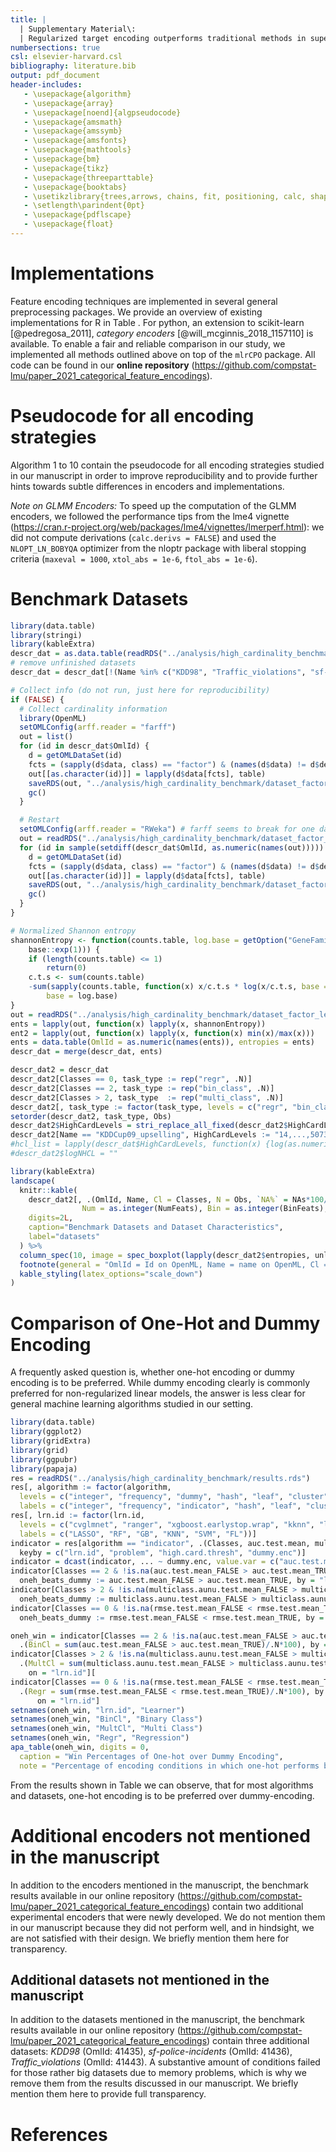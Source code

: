 ```yaml
---
title: |
  | Supplementary Material\:
  | Regularized target encoding outperforms traditional methods in supervised machine learning with high cardinality features
numbersections: true
csl: elsevier-harvard.csl
bibliography: literature.bib
output: pdf_document
header-includes:
   - \usepackage{algorithm}
   - \usepackage{array}
   - \usepackage[noend]{algpseudocode}
   - \usepackage{amsmath}
   - \usepackage{amssymb}
   - \usepackage{amsfonts}
   - \usepackage{mathtools}
   - \usepackage{bm}
   - \usepackage{tikz}
   - \usepackage{threeparttable}
   - \usepackage{booktabs}
   - \usetikzlibrary{trees,arrows, chains, fit, positioning, calc, shapes, shadows}
   - \setlength\parindent{0pt}
   - \usepackage{pdflscape}
   - \usepackage{float}
---
```


# Implementations

Feature encoding techniques are implemented in several general preprocessing packages.
We provide an overview of existing implementations for R in Table \ref{tab:impls}.
For python, an extension to scikit-learn [@pedregosa_2011], *category encoders* [@will_mcginnis_2018_1157110] is available.
To enable a fair and reliable comparison in our study, we implemented all methods outlined above on top of the `mlrCPO` package.
All code can be found in our **online repository** (<https://github.com/compstat-lmu/paper_2021_categorical_feature_encodings>).

\begin{table}[H]
\centering
\begin{tabular}{|ccp{0.43\linewidth}|}
\hline
encoding method  & regularization & package \\
\hline
indicator        & --                &  \tt{stats} \newline \tt{embed}  \newline \tt{mlrCPO} \newline \tt{mlr3pipelines} \\
\hline
hash             & --                &  \tt{FeatureHashing} \newline \tt{embed} \\
\hline
impact           & smoothing         & \tt{embed} \newline \tt{mlrCPO} \newline \tt{mlr3pipelines} \\
\hline
impact           & cross-validation  & \tt{vtreat} \newline \texttt{mlr3pipelines} (via vtreat) \\
\hline
regularized impact (glmm) & --            & \tt{embed} \newline \tt{mlr3pipelines} \\
\hline
\end{tabular}
\caption{
  Overview over existing encoding implementations in R. Implementations can deviate from the algorithms described in our manuscript by minor implementation details.
  Indicator encoding encloses a variety of methods (one-hot, dummy, helmert encoding etc.)}
\label{tab:impls}
\end{table}

# Pseudocode for all encoding strategies \label{algos}

Algorithm $1$ to $10$ contain the pseudocode for all encoding strategies studied in our manuscript in order to improve reproducibility and to provide further hints towards subtle differences in encoders and implementations.


\begin{algorithm}[H]
  \caption{Integer Encoding}
  \begin{algorithmic}
    \State \underline{Training:}
    \State compute random permutation $\boldsymbol{int} = (int_1, \dots, int_k, \dots, int_L)^T$ of $(1, \dots, L)^T$
      \ForAll{$x^{train}_i \in \boldsymbol{x}^{train}$}\ {$\hat{x}^{train}_i = int_k$ with $x^{train}_i = l_k$, $k = 1, \dots, L$}
      \EndFor
    \State \underline{Prediction:}
      \For{$x^{new}$}
        \State \algorithmicif\ {$x^{new} \in \mathcal{L}^{train}$}\ \algorithmicthen\ {$\hat{x}^{new} = int_k$ with $x^{new} = l_k$, $k = 1, \dots, L$}\ \algorithmicelse\ {$\hat{x}^{new} = NA$}
      \EndFor
  \end{algorithmic}
\end{algorithm}

\begin{algorithm}[H]
  \caption{Frequency Encoding}
  \begin{algorithmic}
    \State \underline{Training:}
      \ForAll{$x^{train}_i \in \boldsymbol{x}^{train}$}\ {$\hat{x}^{train}_i = \frac{N_l}{N}$ with $x^{train}_i = l$}
      \EndFor
    \State \underline{Prediction:}
      \For{$x^{new}$}
        \State \algorithmicif\ {$x^{new} \in \mathcal{L}^{train}$}\ \algorithmicthen\ {$\hat{x}^{new} = \frac{N_l}{N}$ with $x^{new} = l$}\ \algorithmicelse\ {$\hat{x}^{new} = 1$}
      \EndFor
  \end{algorithmic}
\end{algorithm}

\begin{algorithm}[H]
  \caption{One-Hot Encoding}
  \begin{algorithmic}
    \State \underline{Training:}
      \ForAll{$x^{train}_i \in \boldsymbol{x}^{train}$}
        \ForAll{$l \in \mathcal{L}^{train}$}\ $\hat{x}^{train}_{il} = I(x^{train}_i = l)$
        \EndFor
      \EndFor
    \State \underline{Prediction:}
    \For{$x^{new}$}
      \ForAll{$l \in \mathcal{L}^{train}$}
        \State \algorithmicif\ {$x^{new} \in \mathcal{L}^{train}$}\ \algorithmicthen\ {$\hat{x}^{new}_l = I(x^{new} = l)$}\ \algorithmicelse\ {$\hat{x}^{new}_l = 0$}
      \EndFor
    \EndFor
  \end{algorithmic}
\end{algorithm}

\begin{algorithm}[H]
  \caption{Dummy Encoding}
  \begin{algorithmic}
    \State \underline{Training:}
      \ForAll{$x^{train}_i \in \boldsymbol{x}^{train}$}
        \ForAll{$l \in \mathcal{L}^{train} \setminus l_{ref}$}\ {$\hat{x}^{train}_{il} = I(x^{train}_i = l)$}
        \EndFor
      \EndFor
    \State \underline{Prediction:}
    \For{$x^{new}$}
      \ForAll{$l \in \mathcal{L}^{train} \setminus l_{ref}$}
        \State \algorithmicif\ {$x^{new} \in \mathcal{L}^{train}$}\ \algorithmicthen\ {$\hat{x}^{new}_l = I(x^{new} = l)$}\ \algorithmicelse\ {$\hat{x}^{new}_l = NA$}
      \EndFor
    \EndFor
  \end{algorithmic}
\end{algorithm}

\begin{algorithm}[H]
  \caption{Hash Encoding}
  \begin{algorithmic}
    \State \underline{Training:} require $hash.size \in \mathbb{N}$
      \ForAll{$l \in \mathcal{L}^{train}$}\ {$ind_l = (hash(l) \mod hash.size) + 1$, $ind_l \in \mathbb{N}$, $hash(l) \in \mathbb{N}$}
      \EndFor
    \State 1. define matrix $\boldsymbol{D}^{N \times hash.size}$ with $d_{ih} = 1$ if $ind_l = h$ and $d_{ih} = 0$ if $ind_l \neq h$, $x^{train}_i = l$
    \State 2. $\boldsymbol{D} \rightarrow \tilde{\boldsymbol{D}}^{N \times V}$ with $V \leq hash.size$, by dropping constant columns in $\boldsymbol{D}$
      \ForAll{$x^{train}_i \in \boldsymbol{x}^{train}$}\ {$\hat{x}^{train}_{iv} = \tilde{d}_{iv}$}
      \EndFor
    \State \underline{Prediction:}
    \For{$x^{new}$}
      \State $ind^{new} = (hash(x^{new}) \mod hash.size) + 1$
      \State $\boldsymbol{d}^{new}$ of length $hash.size$ with $d^{new}_h = 1$ if $ind^{new} = h$ and $d^{new}_h = 1$ if $ind^{new} \neq h$
      \State $\boldsymbol{d}^{new} \rightarrow \tilde{\boldsymbol{d}}^{new}$ of length $V$, by dropping columns which were constant in $\boldsymbol{D}$
        \ForAll{$V$ columns in $\tilde{\boldsymbol{D}}$}\ {$\hat{x}^{new}_v = \tilde{d}^{new}_v$}
        \EndFor
    \EndFor
  \end{algorithmic}
\end{algorithm}

\begin{algorithm}[H]
  \caption{Leaf Encoding}
  \label{alg:leaf}
  \begin{algorithmic}
    \State \underline{Training:} require number of cross-validation folds $K \in \mathbb{N}$
    \State fit CART tree on $\mathcal{D}^{train}$ with complexity pruning based on $K$-fold cross-validation
      \ForAll{$x^{train}_i \in \boldsymbol{x}^{train}$}
        $\tilde{x}_i = t$ with $x^{train}_i$ in terminal node $t$
      \EndFor
    \State \underline{Prediction:}
    \For{$x^{new}$}
        \If{$x^{new} \in \mathcal{L}^{train}$}\ {$\tilde{x}^{new} = t$ with $x^{new}$ in terminal node $t$}
        \Else\ {$\tilde{x}^{new} = b$ where $b$ indicates the biggest terminal node}
        \EndIf
    \EndFor
  \end{algorithmic}
\end{algorithm}

\begin{algorithm}[H]
  \caption{Impact Encoding Regression}
  \begin{algorithmic}
    \State \underline{Training:} require smoothing parameter $\epsilon \in \mathbb{R}$
    \ForAll{$l \in \mathcal{L}^{train}$}\ {$\delta_l = \frac{\sum_{i:x^{train}_i = l} y^{train}_i + \epsilon \cdot \bar{y}^{train}}{N_l + \epsilon} -\bar{y}^{train}$ with $\bar{y}^{train} = \frac{\sum^{N}_{i=1} y^{train}_i}{N}$}
    \EndFor
    \ForAll{$x^{train}_i \in \boldsymbol{x}^{train}$}\ {$\hat{x}^{train}_{i} = \delta_{l}$ with $x^{train}_i = l$}
    \EndFor
    \State \underline{Prediction:}
      \For{$x^{new}$}
        \State \algorithmicif\ {$x^{new} \in \mathcal{L}^{train}$}\ \algorithmicthen\ {$\hat{x}^{new} = \delta_{l}$ with $x^{new} = l$}\ \algorithmicelse\ {$\hat{x}^{new} = 0$}
      \EndFor
  \end{algorithmic}
\end{algorithm}

\begin{algorithm}[H]
  \caption{Impact Encoding Classification}
  \begin{algorithmic}
    \State \underline{Training:} require smoothing parameter $\epsilon \in \mathbb{R}$
      \ForAll{$c \in \mathcal{C}$}
        \State $p_c = \frac{N_c}{N}$, $p^{new}_c = \frac{N_c + \epsilon}{N + 2\epsilon}$, $logit_c = \log(\frac{p_c}{1-p_c})$, $logit^{new}_c = \log(\frac{p^{new}_c}{1 - p^{new}_c})$
        \State $\delta^{new}_c = logit^{new}_c - logit_c$
        \ForAll{$l \in \mathcal{L}^{train}$}
          \State $p_{lc} = \frac{\sum_{i: x^{train}_i = l} I(y^{train}_i = c) + \epsilon}{N_l + 2 \epsilon}$, $logit_{lc} = \log(\frac{p_{lc}}{1 - p_{lc}})$
          \State $\delta_{lc} = logit_{lc} - logit_c$
        \EndFor
      \EndFor
      \ForAll{$x^{train}_i \in \boldsymbol{x}^{train}$}\ {$\hat{x}^{train}_{ic} = \delta_{lc}$ with $x^{train}_i = l$}
      \EndFor
    \State \underline{Prediction:}
      \For{$x^{new}$}
        \ForAll{$c$ in $\mathcal{C}$}
          \State \algorithmicif\ {$x^{new} \in \mathcal{L}^{train}$}\ \algorithmicthen\ {$\hat{x}^{new}_{c} = \delta_{lc}$ with $x^{new} = l$}\ \algorithmicelse\ {$\hat{x}^{new}_c = \delta^{new}_c$}
        \EndFor
      \EndFor
  \end{algorithmic}
\end{algorithm}

\begin{algorithm}[H]
  \caption{GLMM Encoding Regression}
  \label{alg:glmm-regr}
  \begin{algorithmic}
    \State \underline{Training:} require $n.folds \in \mathbb{N}$
     \State fit simple random intercept model: $y^{train}_i = \beta_{0l} + \epsilon_{i} = \gamma_{oo} + u_l + \epsilon_{i}$ on $\mathcal{D}^{train}$
     \State with $u_l \overset{iid}{\sim} N(0,\tau^2)$, $\epsilon_i \overset{iid}{\sim} N(0,\sigma^2)$ and $x^{train}_i = l$, $l \in \mathcal{L}^{train}$
    \If{$n.folds = 1$}
      \ForAll{$x^{train}_i \in \boldsymbol{x}^{train}$}
        \State $\hat{x}^{train}_i = \hat{\beta}_{0l}^{\mathcal{D}^{train}}$ with $x^{train}_i = l$
      \EndFor
    \Else\ {use $n.folds$ cross-validation scheme to make training sets $\mathcal{D}^{train}_1, \dots, \mathcal{D}^{train}_{n.folds}$}
      \State and fit simple random intercept model on each $\mathcal{D}^{train}_{m}$
      \ForAll{$x^{train}_i \in \boldsymbol{x}^{train}$}
        \State $\hat{x}^{train}_i = \hat{\beta}_{0l}^{\mathcal{D}^{train}}$ with $x^{train}_i = l$ based on the model m
        \State with $(x^{train}_i, y^{train}_i) \notin \mathcal{D}^{train}_m$
      \EndFor
    \EndIf
    \State \underline{Prediction:}
    \For{$x^{new}$}
      \If{$x^{new} \in \mathcal{L}^{train}$}
        \State $\hat{x}^{new} = \hat{\beta}_{0l}^{\mathcal{D}^{train}}$ with $x^{new} = l$ based on full model fitted on $\mathcal{D}^{train}$
      \Else\ {$\hat{x}^{new} = \hat{\gamma}_{00}$ based on full model fitted on $\mathcal{D}^{train}$}
      \EndIf
    \EndFor
  \end{algorithmic}
\end{algorithm}

\begin{algorithm}[H]
  \caption{GLMM Encoding Binary Classification}
  \label{alg:glmm-bincl}
  \begin{algorithmic}
    \State \underline{Training:} require $n.folds \in \mathbb{N}$
    \State fit simple glmm: $E(y^{train}_i) = h(\eta_i) = \frac{\exp(\eta_i)}{1 + \exp(\eta_i)}$, $\eta_i = \beta_{0l} = \gamma_{00} + u_l$ on $\mathcal{D}^{train}$
    \State with $u_l \overset{iid}{\sim} N(0,\sigma^2)$, $y^{train}_i \overset{ind}{\sim} Be(h(\eta_i))$ and $x^{train}_i = l$, $l \in \mathcal{L}^{train}$
    \If{$n.folds = 1$}
      \ForAll{$x^{train}_i \in \boldsymbol{x}^{train}$}
        \State $\hat{x}^{train}_i = \hat{\beta}_{0l}^{\mathcal{D}^{train}}$ with $x^{train}_i = l$
      \EndFor
    \Else\ {use $n.folds$ cross-validation scheme to make training sets $\mathcal{D}^{train}_1, \dots, \mathcal{D}^{train}_{n.folds}$}
      \State and fit simple glmm on each $\mathcal{D}^{train}_{m}$
      \ForAll{$x^{train}_i \in \boldsymbol{x}^{train}$}
        \State $\hat{x}^{train}_i = \hat{\beta}_{0l}^{\mathcal{D}^{train}}$ with $x^{train}_i = l$ based on the model $m$
        \State with $(x^{train}_i, y^{train}_i) \notin \mathcal{D}^{train}_m$
      \EndFor
    \EndIf
    \State \underline{Prediction:}
    \For{$x^{new}$}
      \If{$x^{new} \in \mathcal{L}^{train}$}
        \State $\hat{x}^{new} = \hat{\beta}_{0l}^{\mathcal{D}^{train}}$ with $x^{new} = l$ based on full model fitted on $\mathcal{D}^{train}$
      \Else\ {$\hat{x}^{new} = \hat{\gamma}_{00}$ based on full model fitted on $\mathcal{D}^{train}$}
      \EndIf
    \EndFor
  \end{algorithmic}
\end{algorithm}

\begin{algorithm}[H]
  \caption{GLMM Encoding Multiclass Classification}
  \label{alg:glmm-multcl}
  \begin{algorithmic}
    \State \underline{Training:} require $n.folds \in \mathbb{N}$
    \State define response matrix $\boldsymbol{Y}^{N \times C}$ with $y_{ic} = 1$ if $y^{train}_i = c$ and $y_{ic} = 0$ if $y^{train}_i \neq c$:
    \State $\tilde{\mathcal{D}}^{train} = \{(x^{train}_i, y^{train}_{i1}, \dots, y^{train}_{iC}), \dots, (x^{train}_N, y^{train}_{N1}, \dots, y^{train}_{NC})\}$
    \ForAll{$C$ classes}
      \State fit simple glmm: $E(y^{train}_{ic}) = h(\eta_i) = \frac{\exp(\eta_i)}{1 + \exp(\eta_i)}$, $\eta_i = \beta_{0l} = \gamma_{00} + u_l$ on   $\boldsymbol{y}^{train}_c$ from $\tilde{\mathcal{D}}^{train}$
      \State with $u_l \overset{iid}{\sim} N(0,\sigma^2)$, $y^{train}_{ic} \overset{ind}{\sim} Be(h(\eta_i))$ and $x^{train}_i = l$, $l \in \mathcal{L}^{train}$
    \EndFor
    \If{$n.folds = 1$}
      \ForAll{$C$ models}
        \ForAll{$x^{train}_i \in \boldsymbol{x}^{train}$}
          \State $\hat{x}^{train}_{ic} = \hat{\beta}_{0l}^{\tilde{\mathcal{D}}^{train}}$ with $x^{train}_i = l$
        \EndFor
      \EndFor
    \Else\ {use $n.folds$ cross-validation scheme to make training sets $\tilde{\mathcal{D}}^{train}_1, \dots, \tilde{\mathcal{D}}^{train}_{n.folds}$}
    \ForAll{$C$ classes}
      \State fit simple glmm on $\boldsymbol{y}^{train}_c$ from each $\tilde{\mathcal{D}}^{train}_{m}$
      \ForAll{$x^{train}_i \in \boldsymbol{x}^{train}$}
        \State $\hat{x}^{train}_{ic} = \hat{\beta}_{0l}^{\tilde{\mathcal{D}}^{train}}$ with $x^{train}_i = l$ based on the model $m$ for class $c$
        \State with $(x^{train}_i, y^{train}_i) \notin \tilde{\mathcal{D}}^{train}_m$
      \EndFor
    \EndFor
    \EndIf
    \State \underline{Prediction:}
    \For{$x^{new}$}
      \ForAll{$C$ class models}
        \If{$x^{new} \in \mathcal{L}^{train}$}
          \State $\hat{x}^{new}_c = \hat{\beta}_{0l}^{\tilde{\mathcal{D}}^{train}}$ with $x^{new} = l$ based on full model for class $c$
        \Else\ {$\hat{x}^{new}_c = \hat{\gamma}_{00}$ based on full model for class $c$}
        \EndIf
      \EndFor
    \EndFor
  \end{algorithmic}
\end{algorithm}

*Note on GLMM Encoders:* To speed up the computation of the GLMM encoders, we followed the performance tips from the lme4 vignette (<https://cran.r-project.org/web/packages/lme4/vignettes/lmerperf.html>): we did not compute derivations (`calc.derivs = FALSE`) and used the `NLOPT_LN_BOBYQA` optimizer from the nloptr package with liberal stopping criteria (`maxeval = 1000`, `xtol_abs = 1e-6`, `ftol_abs = 1e-6`).

# Benchmark Datasets

```r
library(data.table)
library(stringi)
library(kableExtra)
descr_dat = as.data.table(readRDS("../analysis/high_cardinality_benchmark/descr_dat.rds"))
# remove unfinished datasets
descr_dat = descr_dat[!(Name %in% c("KDD98", "Traffic_violations", "sf-police-incidents")),]
```

```r
# Collect info (do not run, just here for reproducibility)
if (FALSE) {
  # Collect cardinality information
  library(OpenML)
  setOMLConfig(arff.reader = "farff")
  out = list()
  for (id in descr_dat$OmlId) {
    d = getOMLDataSet(id)
    fcts = (sapply(d$data, class) == "factor") & (names(d$data) != d$desc$default.target.attribute)
    out[[as.character(id)]] = lapply(d$data[fcts], table)
    saveRDS(out, "../analysis/high_cardinality_benchmark/dataset_factor_levels.rds")
    gc()
  }

  # Restart
  setOMLConfig(arff.reader = "RWeka") # farff seems to break for one dataset
  out = readRDS("../analysis/high_cardinality_benchmark/dataset_factor_levels.rds")
  for (id in sample(setdiff(descr_dat$OmlId, as.numeric(names(out))))) {
    d = getOMLDataSet(id)
    fcts = (sapply(d$data, class) == "factor") & (names(d$data) != d$desc$default.target.attribute)
    out[[as.character(id)]] = lapply(d$data[fcts], table)
    saveRDS(out, "../analysis/high_cardinality_benchmark/dataset_factor_levels.rds")
    gc()
  }
}
```

```r
# Normalized Shannon entropy
shannonEntropy <- function(counts.table, log.base = getOption("GeneFamilies.entropy.log.base",
    base::exp(1))) {
    if (length(counts.table) <= 1)
        return(0)
    c.t.s <- sum(counts.table)
    -sum(sapply(counts.table, function(x) x/c.t.s * log(x/c.t.s, base = log.base)))/log(length(counts.table),
        base = log.base)
}
out = readRDS("../analysis/high_cardinality_benchmark/dataset_factor_levels.rds")
ents = lapply(out, function(x) lapply(x, shannonEntropy))
ent2 = lapply(out, function(x) lapply(x, function(x) min(x)/max(x)))
ents = data.table(OmlId = as.numeric(names(ents)), entropies = ents)
descr_dat = merge(descr_dat, ents)
```

```r
descr_dat2 = descr_dat
descr_dat2[Classes == 0, task_type := rep("regr", .N)]
descr_dat2[Classes == 2, task_type := rep("bin_class", .N)]
descr_dat2[Classes > 2, task_type  := rep("multi_class", .N)]
descr_dat2[, task_type := factor(task_type, levels = c("regr", "bin_class", "multi_class"))]
setorder(descr_dat2, task_type, Obs)
descr_dat2$HighCardLevels = stri_replace_all_fixed(descr_dat2$HighCardLevels, " ", "")
descr_dat2[Name == "KDDCup09_upselling", HighCardLevels := "14,...,5073,5713,13990,15415,15415"]
#hcl_list = lapply(descr_dat$HighCardLevels, function(x) {log(as.numeric(unlist(strsplit(x, #split = ","))))})
#descr_dat2$logNHCL = ""
```

```r
library(kableExtra)
landscape(
  knitr::kable(
    descr_dat2[, .(OmlId, Name, Cl = Classes, N = Obs, `NA%` = NAs*100/(Obs*(NumFeats + BinFeats + CatFeats)),
                Num = as.integer(NumFeats), Bin = as.integer(BinFeats), Cat = as.integer(CatFeats), HighCardLevels, Entropy = "")],
    digits=2L,
    caption="Benchmark Datasets and Dataset Characteristics",
    label="datasets"
  ) %>%
  column_spec(10, image = spec_boxplot(lapply(descr_dat2$entropies, unlist))) %>%
  footnote(general = "OmlId = Id on OpenML, Name = name on OpenML, Cl = classes (0: regression), N = observations, NA% = percentage of missing values, Num = numeric features, Bin = binary features, Cat = categorical features, HighCardLevels = number of levels for each categorical feature with at least 10 levels (some levels are not displayed for KDDCup09_upselling), Entropy = box-plot of normalized Shannon-entropy across levels (smaller = larger imbalance).", threeparttable = TRUE) %>%
  kable_styling(latex_options="scale_down")
)
```

\newpage
\clearpage

# Comparison of One-Hot and Dummy Encoding

A frequently asked question is, whether one-hot encoding or dummy encoding is to be preferred. While dummy encoding clearly is commonly preferred for non-regularized linear models, the answer is less clear for general machine learning algorithms studied in our setting.


```r
library(data.table)
library(ggplot2)
library(gridExtra)
library(grid)
library(ggpubr)
library(papaja)
res = readRDS("../analysis/high_cardinality_benchmark/results.rds")
res[, algorithm := factor(algorithm,
  levels = c("integer", "frequency", "dummy", "hash", "leaf", "cluster", "impact", "lmer", "ranger", "none", "remove"),
  labels = c("integer", "frequency", "indicator", "hash", "leaf", "cluster", "impact", "glmm", "rf", "none", "remove"))]
res[, lrn.id := factor(lrn.id,
  levels = c("cvglmnet", "ranger", "xgboost.earlystop.wrap", "kknn", "liquidsvm", "featureless"),
  labels = c("LASSO", "RF", "GB", "KNN", "SVM", "FL"))]
indicator = res[algorithm == "indicator", .(Classes, auc.test.mean, multiclass.aunu.test.mean, rmse.test.mean),
  keyby = c("lrn.id", "problem", "high.card.thresh", "dummy.enc")]
indicator = dcast(indicator, ... ~ dummy.enc, value.var = c("auc.test.mean", "multiclass.aunu.test.mean", "rmse.test.mean"))
indicator[Classes == 2 & !is.na(auc.test.mean_FALSE > auc.test.mean_TRUE),
  oneh_beats_dummy := auc.test.mean_FALSE > auc.test.mean_TRUE, by = "lrn.id"]
indicator[Classes > 2 & !is.na(multiclass.aunu.test.mean_FALSE > multiclass.aunu.test.mean_TRUE),
  oneh_beats_dummy := multiclass.aunu.test.mean_FALSE > multiclass.aunu.test.mean_TRUE, by = "lrn.id"]
indicator[Classes == 0 & !is.na(rmse.test.mean_FALSE < rmse.test.mean_TRUE),
  oneh_beats_dummy := rmse.test.mean_FALSE < rmse.test.mean_TRUE, by = "lrn.id"]
```

```r
oneh_win = indicator[Classes == 2 & !is.na(auc.test.mean_FALSE > auc.test.mean_TRUE),
  .(BinCl = sum(auc.test.mean_FALSE > auc.test.mean_TRUE)/.N*100), by = "lrn.id"][
indicator[Classes > 2 & !is.na(multiclass.aunu.test.mean_FALSE > multiclass.aunu.test.mean_TRUE),
  .(MultCl = sum(multiclass.aunu.test.mean_FALSE > multiclass.aunu.test.mean_TRUE)/.N*100), by = "lrn.id"],
    on = "lrn.id"][
indicator[Classes == 0 & !is.na(rmse.test.mean_FALSE < rmse.test.mean_TRUE),
  .(Regr = sum(rmse.test.mean_FALSE < rmse.test.mean_TRUE)/.N*100), by = "lrn.id"],
      on = "lrn.id"]
setnames(oneh_win, "lrn.id", "Learner")
setnames(oneh_win, "BinCl", "Binary Class")
setnames(oneh_win, "MultCl", "Multi Class")
setnames(oneh_win, "Regr", "Regression")
apa_table(oneh_win, digits = 0,
  caption = "Win Percentages of One-hot over Dummy Encoding",
  note = "Percentage of encoding conditions in which one-hot performs better than dummy per task setting.")
```

From the results shown in Table \ref{tab:oneh-win} we can observe, that for most algorithms and datasets, one-hot encoding is to be preferred over dummy-encoding.

# Additional encoders not mentioned in the manuscript

In addition to the encoders mentioned in the manuscript, the benchmark results available in our online repository (<https://github.com/compstat-lmu/paper_2021_categorical_feature_encodings>) contain two additional experimental encoders that were newly developed. We do not mention them in our manuscript because they did not perform well, and in hindsight, we are not satisfied with their design. We briefly mention them here for transparency.

\begin{algorithm}[H]
  \caption{Cluster Encoding}
  \label{alg:cluster}
  \begin{algorithmic}
    \State \underline{Training:} require number of desired levels $V \in \mathbb{N}$
    \If{task is regression}
      \ForAll{$l \in \mathcal{L}^{train}$}\ {$\bar{y}^{train}_l = \frac{\sum_{i:x^{train}_i = l} y^{train}_i}{N_l}$}
      \State define $\boldsymbol{v}_l = (\bar{y}^{train}_l, \delta_l)^T$ with $\delta_l = \left| N_l - \frac{\sum^{L}_{k=1} N_k}{L} \right|$
      \EndFor
    \EndIf
    \If{task is classification}
      \ForAll{$l \in \mathcal{L}^{train}$}
        \ForAll{$c \in \mathcal{C}$}\ {$s_{lc} = \sum_{i: x^{train}_i = l} I(y^{train}_i = c)$}
        \EndFor
        \State define $\boldsymbol{v}_l = (s_{l1}, \dots, s_{lC}, \delta_l)^T$ with $\delta_l = \left| N_l - \frac{\sum^{L}_{k=1} N_k}{L} \right|$
      \EndFor
    \EndIf
    \State 1. compute distance matrix $\boldsymbol{D}^{L \times L}$ with $d_{jk} = \left|\left|\boldsymbol{v}_j - \boldsymbol{v}_k\right|\right|$
    \State 2. fit hierarchical cluster analysis on $\boldsymbol{D}$
    \State 3. prune dendrogram to obtain $V$ combined levels
    \item[]
    \ForAll{$x^{train}_i \in \boldsymbol{x}^{train}$}\ {$\tilde{x}^{train}_i = v$ with $x^{train}_i$ in leaf $v$}
    \EndFor
    \State \underline{Prediction:}
    \For{$x^{new}$}
        \State \algorithmicif\ {$x^{new} \in \mathcal{L}^{train}$}\ \algorithmicthen\ {$\tilde{x}^{new} = v$ with $x^{new}$ in leaf $v$}\ \algorithmicelse\ {$\tilde{x}^{new} = NA$}
    \EndFor
  \end{algorithmic}
\end{algorithm}

\begin{algorithm}[H]
  \caption{RF Encoding Regression and Binary Classification}
  \label{alg:rf-regrbincl}
  \begin{algorithmic}
    \State \underline{Training:} require number of trees $B \in \mathbb{N}$
    \State fit random forest with trees $T_1, ..., T_B$
    \ForAll{$x^{train}_i \in \boldsymbol{x}^{train}$}
      \If{$x^{train}_i$ inbag for all $B$ trees}\ {$\hat{x}^{train}_i = \frac{1}{B}\sum^B_{b=1}T_b(x^{train}_i)$}
      \EndIf
      \State \algorithmicelse\ {$\hat{x}^{train}_i = \frac{1}{B^{OOB}_i}\sum_{b:\ x^{train}_i\ OOB\ T_b}T_b(x^{train}_i)$}
    \EndFor
    \State \underline{Prediction:}
    \For{$x^{new}$}
      \If{$x^{new} \in \mathcal{L}^{train}$}\ {$\hat{x}^{new} = \frac{1}{B}\sum^B_{b=1}T_b(x^{new})$}
      \EndIf
      \State \algorithmicelse\ $\hat{x}^{new} =  \frac{1}{B} \sum^B_{b=1} \frac{1}{L} \sum_{l \in \mathcal{L}^{train}} T_b(l)$
    \EndFor
  \end{algorithmic}
\end{algorithm}

\begin{algorithm}[H]
  \caption{RF Encoding Multiclass Classification}
  \label{alg:rf-multcl}
  \begin{algorithmic}
    \State \underline{Training:} require number of trees $B \in \mathbb{N}$
    \State fit random forest with trees $T_1, ..., T_B$
    \ForAll{$C$ classes}
    \ForAll{$x^{train}_i \in \boldsymbol{x}^{train}$}
      \If{$x^{train}_i$ inbag for all $B$ trees}\ {$\hat{x}^{train}_{ic} = \frac{1}{B}\sum^B_{b=1}T^c_b(x^{train}_i)$}
      \EndIf
      \State \algorithmicelse\ {$\hat{x}^{train}_{ic} = \frac{1}{B^{OOB}_i}\sum_{b:\ x^{train}_i\ OOB\ T_b}T^c_b(x^{train}_i)$}
    \EndFor
    \EndFor
    \State \underline{Prediction:}
    \For{$x^{new}$}
    \ForAll{$C$ classes}
      \If{$x^{new} \in \mathcal{L}^{train}$}\ {$\hat{x}^{new}_c = \frac{1}{B}\sum^B_{b=1}T^c_b(x^{new})$}
      \EndIf
      \State \algorithmicelse\ $\hat{x}^{new}_c =  \frac{1}{B} \sum^B_{b=1} \frac{1}{L} \sum_{l \in \mathcal{L}^{train}} T^c_b(l)$
    \EndFor
    \EndFor
  \end{algorithmic}
\end{algorithm}

\clearpage

## Additional datasets not mentioned in the manuscript

In addition to the datasets mentioned in the manuscript, the benchmark results available in our online repository (<https://github.com/compstat-lmu/paper_2021_categorical_feature_encodings>) contain three additional datasets: *KDD98* (OmlId: 41435), *sf-police-incidents* (OmlId: 41436), *Traffic_violations* (OmlId: 41443).
A substantive amount of conditions failed for those rather big datasets due to memory problems, which is why we remove them from the results discussed in our manuscript. We briefly mention them here to provide full transparency.

References {#references .unnumbered}
==========
\raggedright
